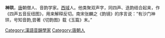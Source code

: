 {{Unreferenced|time=2012-03-19T07:26:08+00:00 }}

'''神珙'''，[[唐|唐]]朝僧人、音韵学家。[[西域|西域]]人。他类聚双声字，同四声、迭韵结合起来，作《四声五音反纽图》，用来解释反切。南宋张麟之《韵镜》的序言说：“有沙门神珙，号知音韵,尝著《切韵图》载《玉篇》末。”

[[Category:漢語音韻學家|Category:漢語音韻學家]]
[[Category:唐朝人|Category:唐朝人]]